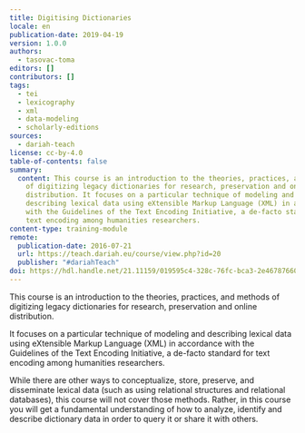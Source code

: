 ```yaml
---
title: Digitising Dictionaries
locale: en
publication-date: 2019-04-19
version: 1.0.0
authors:
  - tasovac-toma
editors: []
contributors: []
tags:
  - tei
  - lexicography
  - xml
  - data-modeling
  - scholarly-editions
sources:
  - dariah-teach
license: cc-by-4.0
table-of-contents: false
summary:
  content: This course is an introduction to the theories, practices, and methods
    of digitizing legacy dictionaries for research, preservation and online
    distribution. It focuses on a particular technique of modeling and
    describing lexical data using eXtensible Markup Language (XML) in accordance
    with the Guidelines of the Text Encoding Initiative, a de-facto standard for
    text encoding among humanities researchers.
content-type: training-module
remote:
  publication-date: 2016-07-21
  url: https://teach.dariah.eu/course/view.php?id=20
  publisher: "#dariahTeach"
doi: https://hdl.handle.net/21.11159/019595c4-328c-76fc-bca3-2e4678766093
---
```

This course is an introduction to the theories, practices, and methods of digitizing legacy dictionaries for research, preservation and online distribution.

It focuses on a particular technique of modeling and describing lexical data using eXtensible Markup Language (XML) in accordance with the Guidelines of the Text Encoding Initiative, a de-facto standard for text encoding among humanities researchers.

While there are other ways to conceptualize, store, preserve, and disseminate lexical data (such as using relational structures and relational databases), this course will not cover those methods. Rather, in this course you will get a fundamental understanding of how to analyze, identify and describe dictionary data in order to query it or share it with others.

<ExternalResource title="Interested in learning more?" subtitle="Check out Digitising Dictionaries on #dariahTeach" url="https://teach.dariah.eu/course/view.php?id=20" />
